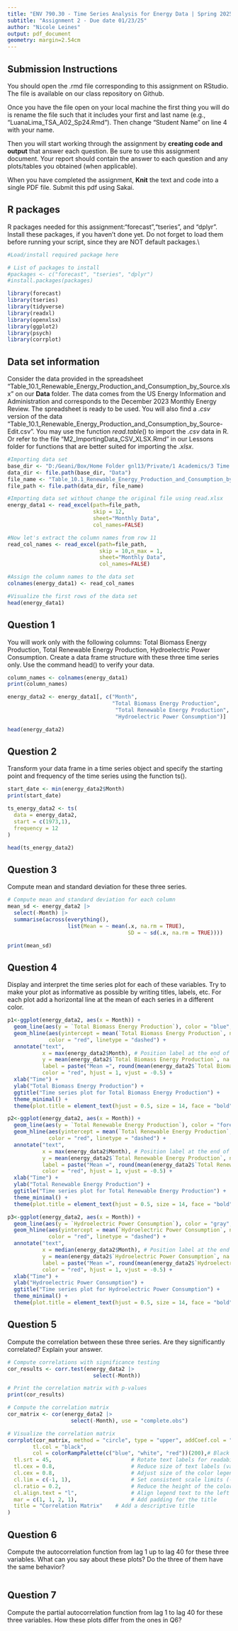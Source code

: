 ```yaml
---
title: "ENV 790.30 - Time Series Analysis for Energy Data | Spring 2025"
subtitle: "Assignment 2 - Due date 01/23/25"
author: "Nicole Leines"
output: pdf_document
geometry: margin=2.54cm
---
```


## Submission Instructions

You should open the .rmd file corresponding to this assignment on RStudio. The file is available on our class repository on Github.   

Once you have the file open on your local machine the first thing you will do is rename the file such that it includes your first and last name (e.g., "LuanaLima_TSA_A02_Sp24.Rmd"). Then change "Student Name" on line 4 with your name. 

Then you will start working through the assignment by  **creating code and output** that answer each question. Be sure to use this assignment document. Your report should contain the answer to each question and any plots/tables you obtained (when applicable).

When you have completed the assignment, **Knit** the text and code into a single PDF file. Submit this pdf using Sakai. 

## R packages

R packages needed for this assignment:"forecast","tseries", and "dplyr". Install these packages, if you haven't done yet. Do not forget to load them before running your script, since they are NOT default packages.\\

```r
#Load/install required package here

# List of packages to install
#packages <- c("forecast", "tseries", "dplyr")
#install.packages(packages)

library(forecast)
library(tseries)
library(tidyverse)
library(readxl)
library(openxlsx)
library(ggplot2)
library(psych)
library(corrplot)
```


## Data set information  

Consider the data provided in the spreadsheet "Table_10.1_Renewable_Energy_Production_and_Consumption_by_Source.xlsx" on our **Data** folder. The data comes from the US Energy Information and Administration and corresponds to the December 2023 Monthly Energy Review. The spreadsheet is ready to be used. You will also find a $.csv$ version of the data "Table_10.1_Renewable_Energy_Production_and_Consumption_by_Source-Edit.csv". You may use the function $read.table()$ to import the $.csv$ data in R. Or refer to the file "M2_ImportingData_CSV_XLSX.Rmd" in our Lessons folder for functions that are better suited for importing the $.xlsx$.

```r
#Importing data set
base_dir <- "D:/Geani/Box/Home Folder gnl13/Private/1 Academics/3 Time series/TSA_Sp25"
data_dir <- file.path(base_dir, "Data")
file_name <- "Table_10.1_Renewable_Energy_Production_and_Consumption_by_Source.xlsx"
file_path <- file.path(data_dir, file_name)

#Importing data set without change the original file using read.xlsx
energy_data1 <- read_excel(path=file_path,
                           skip = 12, 
                           sheet="Monthly Data",
                           col_names=FALSE) 

#Now let's extract the column names from row 11
read_col_names <- read_excel(path=file_path,
                             skip = 10,n_max = 1, 
                             sheet="Monthly Data",
                             col_names=FALSE) 

#Assign the column names to the data set
colnames(energy_data1) <- read_col_names

#Visualize the first rows of the data set
head(energy_data1)

```


## Question 1
You will work only with the following columns: Total Biomass Energy Production, Total Renewable Energy Production, Hydroelectric Power Consumption. Create a data frame structure with these three time series only. Use the command head() to verify your data.


```r
column_names <- colnames(energy_data1)
print(column_names)
```

```r
energy_data2 <- energy_data1[, c("Month",
                                 "Total Biomass Energy Production",
                                  "Total Renewable Energy Production",
                                  "Hydroelectric Power Consumption")]

head(energy_data2)
```


## Question 2
Transform your data frame in a time series object and specify the starting point and frequency of the time series using the function ts().

```r
start_date <- min(energy_data2$Month)
print(start_date)
```

```r
ts_energy_data2 <- ts(
  data = energy_data2,
  start = c(1973,1),
  frequency = 12
)

head(ts_energy_data2)

```



## Question 3
Compute mean and standard deviation for these three series.

```r
# Compute mean and standard deviation for each column
mean_sd <- energy_data2 |>
  select(-Month) |>
  summarise(across(everything(), 
                   list(Mean = ~ mean(.x, na.rm = TRUE), 
                                      SD = ~ sd(.x, na.rm = TRUE))))

print(mean_sd)
```


## Question 4
Display and interpret the time series plot for each of these variables. Try to make your plot as informative as possible by writing titles, labels, etc. For each plot add a horizontal line at the mean of each series in a different color.

```r
p1<-ggplot(energy_data2, aes(x = Month)) +
  geom_line(aes(y = `Total Biomass Energy Production`), color = "blue", size = 0.5) +
  geom_hline(aes(yintercept = mean(`Total Biomass Energy Production`, na.rm = TRUE)),
             color = "red", linetype = "dashed") +
  annotate("text",
           x = max(energy_data2$Month), # Position label at the end of the plot
           y = mean(energy_data2$`Total Biomass Energy Production`, na.rm = TRUE),
           label = paste("Mean =", round(mean(energy_data2$`Total Biomass Energy Production`, na.rm = TRUE), 2)),
           color = "red", hjust = 1, vjust = -0.5) +
  xlab("Time") +
  ylab("Total Biomass Energy Production") +
  ggtitle("Time series plot for Total Biomass Energy Production") +
  theme_minimal() +
  theme(plot.title = element_text(hjust = 0.5, size = 14, face = "bold"))
```


```r
p2<-ggplot(energy_data2, aes(x = Month)) +
  geom_line(aes(y = `Total Renewable Energy Production`), color = "forestgreen", size = 0.5) +
  geom_hline(aes(yintercept = mean(`Total Renewable Energy Production`, na.rm = TRUE)),
             color = "red", linetype = "dashed") +
  annotate("text",
           x = max(energy_data2$Month), # Position label at the end of the plot
           y = mean(energy_data2$`Total Renewable Energy Production`, na.rm = TRUE),
           label = paste("Mean =", round(mean(energy_data2$`Total Renewable Energy Production`, na.rm = TRUE), 2)),
           color = "red", hjust = 1, vjust = -0.5) +
  xlab("Time") +
  ylab("Total Renewable Energy Production") +
  ggtitle("Time series plot for Total Renewable Energy Production") +
  theme_minimal() +
  theme(plot.title = element_text(hjust = 0.5, size = 14, face = "bold"))
```

```r
p3<-ggplot(energy_data2, aes(x = Month)) +
  geom_line(aes(y = `Hydroelectric Power Consumption`), color = "gray", size = 0.5) +
  geom_hline(aes(yintercept = mean(`Hydroelectric Power Consumption`, na.rm = TRUE)),
             color = "red", linetype = "dashed") +
  annotate("text",
           x = median(energy_data2$Month), # Position label at the end of the plot
           y = mean(energy_data2$`Hydroelectric Power Consumption`, na.rm = TRUE),
           label = paste("Mean =", round(mean(energy_data2$`Hydroelectric Power Consumption`, na.rm = TRUE), 2)),
           color = "red", hjust = 1, vjust = -0.5) +
  xlab("Time") +
  ylab("Hydroelectric Power Consumption") +
  ggtitle("Time series plot for Hydroelectric Power Consumption") +
  theme_minimal() +
  theme(plot.title = element_text(hjust = 0.5, size = 14, face = "bold"))
```


## Question 5
Compute the correlation between these three series. Are they significantly correlated? Explain your answer.

```r
# Compute correlations with significance testing
cor_results <- corr.test(energy_data2 |>
                           select(-Month))

# Print the correlation matrix with p-values
print(cor_results)
```
```r
# Compute the correlation matrix
cor_matrix <- cor(energy_data2 |>
                    select(-Month), use = "complete.obs")

# Visualize the correlation matrix
corrplot(cor_matrix, method = "circle", type = "upper", addCoef.col = "black",
        tl.col = "black",  
        col = colorRampPalette(c("blue", "white", "red"))(200),# Black text labels
  tl.srt = 45,                         # Rotate text labels for readability
  tl.cex = 0.8,                        # Reduce size of text labels (variable names)
  cl.cex = 0.8,                        # Adjust size of the color legend
  cl.lim = c(-1, 1),                   # Set consistent scale limits (-1 to 1)
  cl.ratio = 0.2,                      # Reduce the height of the color legend
  cl.align.text = "l",                 # Align legend text to the left
  mar = c(1, 1, 2, 1),                 # Add padding for the title
  title = "Correlation Matrix"    # Add a descriptive title
)
```


## Question 6
Compute the autocorrelation function from lag 1 up to lag 40 for these three variables. What can you say about these plots? Do the three of them have the same behavior?

```r

```


## Question 7
Compute the partial autocorrelation function from lag 1 to lag 40 for these three variables. How these plots differ from the ones in Q6?

```r

```


